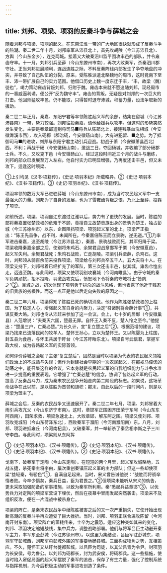 ```yaml
---
---
---
```

title: 刘邦、项梁、项羽的反秦斗争与薛城之会
---



随着刘邦与项梁、项羽的起义，在东南江淮一带的广大地区很快就形成了反秦斗争的热潮。秦二世二年十月，刘邦率军从沛县北上，首先攻胡陵（今江苏沛县北）、方舆（今山东金乡），连克两城。接着又大破秦泗川监平围攻丰邑的部队，并令雍齿守丰。十一月，刘邦引兵至薛（今山东滕州市南），再次大败秦军，杀秦泗川郡守壮。正当刘邦进展顺利，连战连胜之际，不料反秦阵线内部发生了争夺地盘的冲突，并导致了自己队伍的分裂。原来，受陈胜派遣北略魏地的周市，这时竟南下至丰、沛一带扩展自己的实力范围。他借口历史上魏一度东迁于丰，“丰，故梁（魏）徙也”，竭力策动雍齿背叛刘邦，归附于魏。雍齿本来就不愿追随刘邦，现经周市的一番威逼利诱，便公开“反为魏守丰”。雍齿的背叛，无疑是对刘邦的一次巨大的打击。他回师猛攻丰邑，仍不能取，只得暂时退守沛城，积蓄力量，设法争取新的援助。

秦二世二年正月，秦嘉、东阳宁君等率领陈胜起义军的余部，结集在留城（今江苏沛县南）一带，势力较强。刘邦往投秦嘉，请他给援兵以攻丰。但这时的形势突然发生变化，主要是秦章邯遣别将司马■将兵从陈郡北上，接连残暴血洗相城（今安徽濉溪市西），攻入砀郡（郡治砀，今安徽砀山南），大有进犯留、■之势。为了抵御司马■的进攻，刘邦与东阳宁君主动引兵迎战。初战于萧（今安徽萧县西北）西，不利；再战于砀（今安徽砀山南），激战三日，夺回砀城，并收编了部分砀郡士兵。不久，又攻克下邑（今安徽砀山）。经过这段时间近三个月的战斗与磨练，刘邦的部众已发展至万人左右。他自忖实力已明显增强，乃再度还击丰邑，但又未攻下。适逢这时项梁、

①上引均见《汉书·项籍传》，《史记·项羽本纪》所载略异。②《史记·项羽本纪》、《汉书·项籍传》。③《史记·项羽本纪》、《汉书·项籍传》。

项羽率领的数万大军已进驻薛城（今山东滕州市南），成为当时农民起义军中一支最强大的力量。刘邦为了自身的发展，也为了雪雍齿背叛之恨，乃北上至薛，投靠了项梁。

如前所述，项梁、项羽自江东渡过江淮以后，势力有了更快的发展。当时，陈胜的部将秦嘉置张楚政权的危难于不顾，竟擅自立故楚贵族出身的景驹为楚王，独占彭城（今江苏徐州市）以东，企图阻挡项梁、项羽起义军的北上。项梁严正指出：“陈王先首争，战不利，未闻所在。今秦嘉倍陈王而立景驹，逆无道。”①乃率军进击秦嘉，追至胡陵（今江苏沛县北），秦嘉、景驹战败而死，其军归降于梁。项梁收降秦嘉余部之后，使别将朱鸡石、余樊君迎战章邯军于栗（今安徽夏邑），起义军失利。余樊君战死；朱鸡石战败，亡走胡陵。项梁引兵至薛，杀鸡石。这时，刘邦领从骑百余前来投靠项梁。项梁给与刘邦兵卒五千人，五大夫将十人。在项梁支持下，刘邦带着已经扩充了的军队，第三次还击丰邑，拔其城，雍齿仓惶出走，远逃至魏。与此同时，项梁又使项羽别攻襄城（今河南睢县）。由于守城的秦军负隅顽抗，拒不投降，羽激战攻克后，愤怒地下令将秦的守城将士“皆阬之”②。襄城之战，初次体现了项羽勇于拼杀的战斗风格，但也表露了他近于残忍的旧贵族的劣根性。而这一点正是他以后走向失败的原因之一。

秦二世二年六月，项梁得知了陈胜已死的确切消息。他作为陈胜张楚政权的上柱国，为了稳定人心，增强起义军自身的内聚力，决定“召诸别将会薛计事”①，共谋反秦大略。刘邦也专从沛赶来参加了这一会议。会上，七十岁的居鄛（今安徽巢县）人范增说：“夫秦灭六国，楚最无罪。自怀王入秦不反，楚人怜之至今。”他提出：“楚虽三户，亡秦必楚。”为长久计，宜“复立楚之后”②。根据范增的建议，项梁乃找来已流落民间的牧羊人、楚怀王孙心，立以为楚怀王。又以陈婴为上柱国，封五县为食邑，与怀王共居于盱台（今江苏盱眙东北）。项梁自号武信君，掌握军政大权，成为各路起义军的实际首领。

如何评价薛城之会呢？主张“复立楚后”，固然是当时以项梁为代表的农民起义领袖们政治上的不成熟与失误；但作为封建社会早期的一次农民起义，在那戎马倥偬的动荡之中，能召集这样的会议，它本身就是农民起义军的自我组织能力与斗争水准进一步提高的重要表现。它增强了“亡秦必楚”的信念，协调了各路起义军的行动，提高了反秦战斗力，成为秦末农民战争开始走向第二阶段的标志。如果说，这场革命战争在此以前，是以陈胜为首领和旗帜；那末，自此以后的一段时间内，则是以项梁为盟主了。

薛城之会后，反秦的农民战争又迅速展开了。秦二世二年七月，项梁、刘邦冒着大雨引兵攻亢父（今山东济宁市南）。这时，章邯军正围困齐田荣于东阿（今山东东阿西南），田荣求救，项梁急速北上，大败章邯，解东阿之围。项梁又使刘邦、项羽攻克城阳（今山东荷泽东北），西败秦军于濮阳（今河南濮阳南）东。八月，刘邦、项羽进抵雍丘（今河南杞县），又破秦军，并一举斩杀了秦丞相李斯之子三川守李由。与此同时，项梁则从东阿挥

①《史记·项羽本纪》、《汉书·项籍传》。②《史记·项羽本纪》、《汉书·项籍传》。①《史记·项羽本纪》、《汉书·项籍传》。②《史记·项羽本纪》、《汉书·项籍传》。

戈南下，破秦军于定陶（今山东定陶）。在短短的两个月里，起义军攻城略地，五战五捷，杀死秦主将李由，屡次重创秦镇压起义军的主力部队；但这一些却使项梁“益轻秦，有骄色”①，自满自足起来。当时，宋义曾告诫他说：“战胜而将骄卒惰者败。今卒少惰矣，秦兵日益，臣为君畏之。”②但项梁未能听从宋义的劝告，更未采取加强防备的军事措施，以致为秦军所利用。秦“悉起兵益章邯”③，以优势兵力对定陶的项梁军营设下埋伏，然后在夜幕中冒雨发起突然袭击。项梁来不及组织反攻，便在一片混战中被杀身亡。

项梁的阵亡，是秦末农民战争中继陈胜被害之后的又一次严重损失，它使开始出现新高潮的反秦斗争再次遭受了巨大挫折。当时，刘邦、项羽正联合进攻陈留（今河南开封东南）。项梁阵亡的噩耗传来，士卒为之震恐。适应这种突如其来的变化，刘邦、项羽决定缩短战线，集中兵力，调整战略部署。他们与将军吕臣主动避开秦军主力，率军东至彭城（今江苏徐州市）。以这里为集结点，吕臣军驻彭城东，项羽军守彭城西，刘邦军屯彭城外围的军事要地砀县城。三面构成犄角之势，互相策应。不久，楚怀王又从盱台徙都彭城，以吕臣为司徒，以其父吕青为令尹。封项羽为长安侯，号为鲁公。以刘邦为砀郡长，封为武安侯，将砀郡兵。这一些措施，使当时陷入窘促局面的起义军摆脱了秦军的追击，保存了有生力量，强化了控制系统与指挥机制，为今后积极主动的军事进攻创造了条件。
